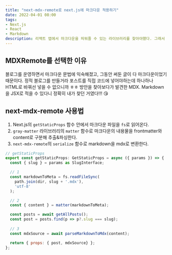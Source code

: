 ```yaml
---
title: "next-mdx-remote로 next.js에 마크다운 적용하기"
date: 2022-04-01 08:00
tags:
- Next.js
- React
- Markdown
description: 리액트 앱에서 마크다운을 띄워줄 수 있는 라이브러리를 찾아야했다. 그래서 찾은 건 MDX Remote!
---
```


## MDXRemote를 선택한 이유

블로그를 운영하면서 마크다운 문법에 익숙해졌고, 그동안 써둔 글이 다 마크다운이었기 때문이다. 정적 블로그를 만들거라 포스트를 직접 코드에 넣어야하는데 하나하나 HTML로 바꿔선 넣을 수 없으니까 ㅎㅎ 방안을 찾아보다가 발견한 MDX. Markdown을 JSX로 적을 수 있다니 정확히 내가 찾던 거였다!!! 😘

## next-mdx-remote 사용법

1. Next.js의 `getStaticProps` 함수 안에서 마크다운 파일을 `fs`로 읽어온다.
2. `gray-matter` 라이브러리의 `matter` 함수로 마크다운의 내용물을 frontmatter와 content로 구분해 추출&파싱한다.
3. `next-mdx-remote`의 `serialize` 함수로 markdown을 mdx로 변환한다.

```js
// getStaticProps
export const getStaticProps: GetStaticProps = async ({ params }) => {
  const { slug } = params as SlugInterface;

  // 1
  const markdownToMeta = fs.readFileSync(
    path.join(dir, slug + '.mdx'),
    'utf-8'
  );

  // 2
  const { content } = matter(markdownToMeta);

  const posts = await getAllPosts();
  const post = posts.find(p => p?.slug === slug);
  
  // 3 
  const mdxSource = await parseMarkdownToMdx(content);

  return { props: { post, mdxSource} };
};
```
